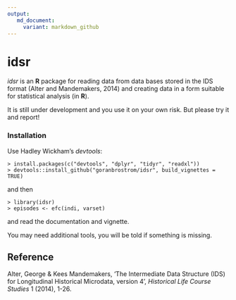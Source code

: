 ```yaml
---
output:
   md_document:
     variant: markdown_github
---
```


<!-- README.md is generated from README.Rmd. Please edit that file -->

# idsr

*idsr* is an **R** package for reading data from data bases stored in the IDS format (Alter and Mandemakers, 2014) and creating data in a form suitable for statistical analysis (in **R**).

It is still under development and you use it on your own risk. But please try it and report!

### Installation

Use Hadley Wickham's *devtools*:

```
> install.packages(c("devtools", "dplyr", "tidyr", "readxl"))
> devtools::install_github("goranbrostrom/idsr", build_vignettes = TRUE)
```

and then

```
> library(idsr)
> episodes <- efc(indi, varset)
```
and read the documentation and vignette.

You may need additional tools, you will be told if something is missing.

## Reference

Alter, George & Kees Mandemakers, 'The Intermediate Data Structure (IDS) for Longitudinal Historical Microdata, version 4', *Historical Life Course Studies* 1 (2014), 1-26.
